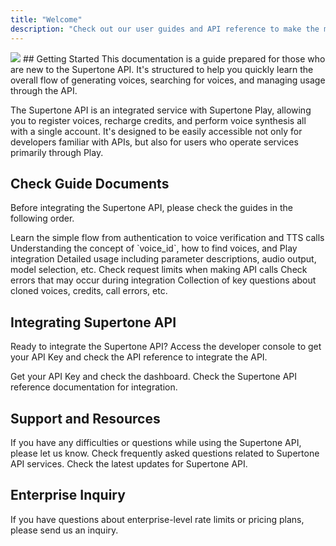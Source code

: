 ```yaml
---
title: "Welcome"
description: "Check out our user guides and API reference to make the most of Supertone\'s voice AI."
---
```

<img src="/images/hero-dark.svg" />
## Getting Started
This documentation is a guide prepared for those who are new to the Supertone API. It's structured to help you quickly learn the overall flow of generating voices, searching for voices, and managing usage through the API.

The Supertone API is an integrated service with Supertone Play, allowing you to register voices, recharge credits, and perform voice synthesis all with a single account. It's designed to be easily accessible not only for developers familiar with APIs, but also for users who operate services primarily through Play.

## Check Guide Documents
Before integrating the Supertone API, please check the guides in the following order.

<CardGroup cols={1}>
  <Card title="Quick Start" icon="bolt" href="/en/user-guide/quickstart">
    Learn the simple flow from authentication to voice verification and TTS calls
  </Card>
  <Card title="Voice Selection Guide" icon="microphone" href="/en/user-guide/voice-selection">
    Understanding the concept of `voice_id`, how to find voices, and Play integration
  </Card>
  <Card title="TTS Call Guide" icon="comment" href="/en/user-guide/text-to-speech">
    Detailed usage including parameter descriptions, audio output, model selection, etc.
  </Card>
  <Card title="Rate Limits" icon="wifi" href="/en/user-guide/rate-limits">
    Check request limits when making API calls
  </Card>
  <Card title="Error Handling" icon="triangle-exclamation" href="/en/user-guide/handling-errors">
    Check errors that may occur during integration
  </Card>
  <Card title="Frequently Asked Questions" icon="question" href="/en/user-guide/faq">
    Collection of key questions about cloned voices, credits, call errors, etc.
  </Card>
</CardGroup>

## Integrating Supertone API
Ready to integrate the Supertone API? Access the developer console to get your API Key and check the API reference to integrate the API.

<CardGroup cols={2}>
  <Card title="Developer Console" icon="code" color="17e5e0" href="https://console.supertoneapi.com/">
    Get your API Key and check the dashboard.
  </Card>
  <Card title="API Reference" icon="book-open" color="17e5e0" href="/en/api-reference/introduction">
    Check the Supertone API reference documentation for integration.
  </Card>
</CardGroup>

## Support and Resources
<CardGroup cols={3}>
  <Card title="Customer Support" icon="headset" href="https://support.supertone.ai/hc/en-us/categories/10267196754959-Play?_gl=1*1hh75qd*_gcl_au*NDgxOTUwMjcwLjE3NDc4MjQ4NDE.">
    If you have any difficulties or questions while using the Supertone API, please let us know.
  </Card>
  <Card title="Frequently Asked Questions" icon="question" color="17e5e0" href="/en/user-guide/faq">
    Check frequently asked questions related to Supertone API services.
  </Card>
  <Card title="Release Notes" icon="newspaper" color="17e5e0" href="/en/user-guide/release-notes">
    Check the latest updates for Supertone API.
  </Card>
</CardGroup>

## Enterprise Inquiry
<Card title="Enterprise Inquiry" icon="building" color="17e5e0" href="https://docs.google.com/forms/d/1YexQpjpK0ZEou12blTytkZLqvrV-Uv95GbhxoOQ54R8/edit">
  If you have questions about enterprise-level rate limits or pricing plans, please send us an inquiry.
</Card>

